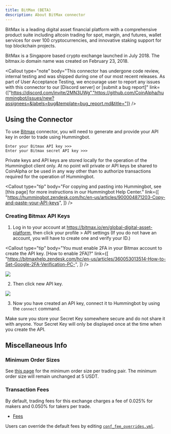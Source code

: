 ```yaml
---
title: BitMax (BETA)
description: About BitMax connector
---
```



BitMax is a leading digital asset financial platform with a comprehensive product suite including altcoin trading for spot, margin, and futures, wallet services for over 100 cryptocurrencies, and innovative staking support for top blockchain projects.

BitMax is a Singapore based crypto exchange launched in July 2018. The bitmax.io domain name was created on February 23, 2018.

<Callout
  type="note"
  body="This connector has undergone code review, internal testing and was shipped during one of our most recent releases. As part of User Acceptance Testing, we encourage user to report any issues with this connector to our [Discord server] or [submit a bug report]"
  link={["https://discord.com/invite/2MN3UWg","https://github.com/CoinAlpha/hummingbot/issues/new?assignees=&labels=bug&template=bug_report.md&title="]}
/>

## Using the Connector

To use [Bitmax](https://bitmax.io/en/global-digital-asset-platform) connector, you will need to generate and provide your API key in order to trade using Hummingbot.

```
Enter your Bitmax API key >>>
Enter your Bitmax secret API key >>>
```

Private keys and API keys are stored locally for the operation of the Hummingbot client only. At no point will private or API keys be shared to CoinAlpha or be used in any way other than to authorize transactions required for the operation of Hummingbot.

<Callout
  type="tip"
  body="For copying and pasting into Hummingbot, see [this page] for more instructions in our Hummingbot Help Center."
  link={[
    "https://hummingbot.zendesk.com/hc/en-us/articles/900004871203-Copy-and-paste-your-API-keys",
  ]}
/>

### Creating Bitmax API Keys

1. Log in to your account at https://bitmax.io/en/global-digital-asset-platform, then click your profile > API settings (If you do not have an account, you will have to create one and verify your ID.)

<Callout
  type="tip"
  body="You must enable 2FA in your Bitmax account to create the API key. [How to enable 2FA]?"
  link={[
    "https://bitmaxhelp.zendesk.com/hc/en-us/articles/360053013514-How-to-Set-Google-2FA-Verification-PC-",
  ]}
/>

![](/img/account-bitmax.png)

2. Then click new API key.

![](/img/api-bitmax.png)

<Callout
  type="warning"
  body=" For API key permissions, we recommend using `trade` and `view` enabled API keys; enabling `transfer,` `or the equivalent is unnecessary `for current Hummingbot strategies."
/>

3. Now you have created an API key, connect it to Hummingbot by using the `connect` command.

Make sure you store your Secret Key somewhere secure and do not share it with anyone. Your Secret Key will only be displayed once at the time when you create the API.

<Callout
  type="warning"
  body="If you lose your Secret Key, you can delete the API and create a new one. However, it will be impossible to reuse the same API."
/>

## Miscellaneous Info

### Minimum Order Sizes

See [this page](https://bitmaxhelp.zendesk.com/hc/en-us/articles/360025991074-Update-on-Maximum-Order-Size-to-be-200-000-USDT#:~:text=The%20minimum%20order%20size%20will,both%20regular%20and%20margin%20trading) for the minimum order size per trading pair. The minimum order size will remain unchanged at 5 USDT.

### Transaction Fees

By default, trading fees for this exchange charges a fee of 0.025% for makers and 0.050% for takers per trade.

- [Fees](https://bitmaxhelp.zendesk.com/hc/en-us/articles/360043045614-Fees)

Users can override the default fees by editing [`conf_fee_overrides.yml`](https://docs.hummingbot.io/operation/adv-command-ref/#fee-override).
